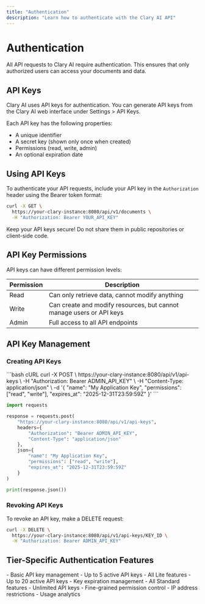 ```yaml
---
title: "Authentication"
description: "Learn how to authenticate with the Clary AI API"
---
```


# Authentication

All API requests to Clary AI require authentication. This ensures that only authorized users can access your documents and data.

## API Keys

Clary AI uses API keys for authentication. You can generate API keys from the Clary AI web interface under Settings > API Keys.

Each API key has the following properties:
- A unique identifier
- A secret key (shown only once when created)
- Permissions (read, write, admin)
- An optional expiration date

## Using API Keys

To authenticate your API requests, include your API key in the `Authorization` header using the Bearer token format:

```bash
curl -X GET \
  https://your-clary-instance:8080/api/v1/documents \
  -H "Authorization: Bearer YOUR_API_KEY"
```

<Warning>
  Keep your API keys secure! Do not share them in public repositories or client-side code.
</Warning>

## API Key Permissions

API keys can have different permission levels:

| Permission | Description |
| --- | --- |
| Read | Can only retrieve data, cannot modify anything |
| Write | Can create and modify resources, but cannot manage users or API keys |
| Admin | Full access to all API endpoints |

## API Key Management

### Creating API Keys

<CodeGroup>
```bash cURL
curl -X POST \
  https://your-clary-instance:8080/api/v1/api-keys \
  -H "Authorization: Bearer ADMIN_API_KEY" \
  -H "Content-Type: application/json" \
  -d '{
    "name": "My Application Key",
    "permissions": ["read", "write"],
    "expires_at": "2025-12-31T23:59:59Z"
  }'
```

```python Python
import requests

response = requests.post(
    "https://your-clary-instance:8080/api/v1/api-keys",
    headers={
        "Authorization": "Bearer ADMIN_API_KEY",
        "Content-Type": "application/json"
    },
    json={
        "name": "My Application Key",
        "permissions": ["read", "write"],
        "expires_at": "2025-12-31T23:59:59Z"
    }
)

print(response.json())
```
</CodeGroup>

### Revoking API Keys

To revoke an API key, make a DELETE request:

```bash
curl -X DELETE \
  https://your-clary-instance:8080/api/v1/api-keys/KEY_ID \
  -H "Authorization: Bearer ADMIN_API_KEY"
```

## Tier-Specific Authentication Features

<Tabs>
  <Tab title="Lite">
    - Basic API key management
    - Up to 5 active API keys
  </Tab>
  <Tab title="Standard">
    - All Lite features
    - Up to 20 active API keys
    - Key expiration management
  </Tab>
  <Tab title="Professional">
    - All Standard features
    - Unlimited API keys
    - Fine-grained permission control
    - IP address restrictions
    - Usage analytics
  </Tab>
</Tabs>
